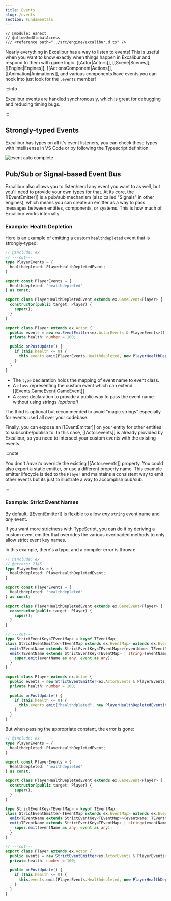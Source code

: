```yaml
---
title: Events
slug: /events
section: Fundamentals
---
```


```twoslash include ex
// @module: esnext
// @allowUmdGlobalAccess
/// <reference path="../src/engine/excalibur.d.ts" />
```

Nearly everything in Excalibur has a way to listen to events! This is useful when you want to know exactly when things happen in Excalibur and respond to them with game logic. [[Actor|Actors]], [[Scene|Scenes]], [[Engine|Engines]], [[ActionsComponent|Actions]], [[Animation|Animations]], and various components have events you can hook into just look for the `.events` member!

:::info

Excalibur events are handled synchronously, which is great for debugging and reducing timing bugs.

:::

## Strongly-typed Events

Excalibur has types on all it's event listeners, you can check these types with Intellisense in VS Code or by following the Typescript definition.

![event auto complete](events.png)

## Pub/Sub or Signal-based Event Bus

Excalibur also allows you to listen/send any event you want to as well, but you'll need to provide your own types for that. At its core, the [[EventEmitter]] is a pub/sub mechanism (also called "Signals" in other engines), which means you can create an emitter as a way to pass messages between entities, components, or systems. This is how much of Excalibur works internally.

### Example: Health Depletion

Here is an example of emitting a custom `healthdepleted` event that is strongly-typed:


```ts twoslash
// @include: ex
// ---cut---
type PlayerEvents = {
  healthdepleted: PlayerHealthDepletedEvent;
}

export const PlayerEvents = {
  Healthdepleted: 'healthdepleted'
} as const;

export class PlayerHealthDepletedEvent extends ex.GameEvent<Player> {
  constructor(public target: Player) {
    super();
  }
}

export class Player extends ex.Actor {
  public events = new ex.EventEmitter<ex.ActorEvents & PlayerEvents>();
  private health: number = 100;

  public onPostUpdate() {
    if (this.health <= 0) {
      this.events.emit(PlayerEvents.Healthdepleted, new PlayerHealthDepletedEvent(this));
    }
  }
}
```

- The `type` declaration holds the mapping of event name to event class.
- A `class` representing the custom event which can extend [[Events.GameEvent|GameEvent]]
- A `const` declaration to provide a public way to pass the event name without using strings _(optional)_

The third is optional but recommended to avoid "magic strings" especially for events used all over your codebase.

Finally, you can expose an [[EventEmitter]] on your entity for other entities to subscribe/publish to. In this case, [[Actor.events]] is already provided by Excalibur, so you need to intersect your custom events with the existing events.

:::note

You don't _have to_ override the existing [[Actor.events]] property. You could also export a static emitter, or use a different property name. This example emitter lifecycle is tied to the `Player` and maintains a consistent way to emit other events but its just to illustrate a way to accomplish pub/sub.

:::

### Example: Strict Event Names

By default, [[EventEmitter]] is flexible to allow _any_ `string` event name and _any_ event.

If you want more strictness with TypeScript, you can do it by deriving a custom event emitter that overrides
the various overloaded methods to only allow strict event key names.

In this example, there's a typo, and a compiler error is thrown:

```ts twoslash {1-7, 10, 15}
// @include: ex
// @errors: 2345
type PlayerEvents = {
  healthdepleted: PlayerHealthDepletedEvent;
}

export const PlayerEvents = {
  Healthdepleted: 'healthdepleted'
} as const;

export class PlayerHealthDepletedEvent extends ex.GameEvent<Player> {
  constructor(public target: Player) {
    super();
  }
}

// ---cut---
type StrictEventKey<TEventMap> = keyof TEventMap;
class StrictEventEmitter<TEventMap extends ex.EventMap> extends ex.EventEmitter<TEventMap> {
  emit<TEventName extends StrictEventKey<TEventMap>>(eventName: TEventName, event: TEventMap[TEventName]): void;
  emit<TEventName extends StrictEventKey<TEventMap> | string>(eventName: TEventName, event?: TEventMap[TEventName]): void {
    super.emit(eventName as any, event as any);
  }
}

export class Player extends ex.Actor {
  public events = new StrictEventEmitter<ex.ActorEvents & PlayerEvents>();
  private health: number = 100;

  public onPostUpdate() {
    if (this.health <= 0) {
      this.events.emit("healthdpleted", new PlayerHealthDepletedEvent(this));
    }
  }
}
```

But when passing the appropriate constant, the error is gone:

```ts twoslash {7}
// @include: ex
type PlayerEvents = {
  healthdepleted: PlayerHealthDepletedEvent;
}

export const PlayerEvents = {
  Healthdepleted: 'healthdepleted'
} as const;

export class PlayerHealthDepletedEvent extends ex.GameEvent<Player> {
  constructor(public target: Player) {
    super();
  }
}

type StrictEventKey<TEventMap> = keyof TEventMap;
class StrictEventEmitter<TEventMap extends ex.EventMap> extends ex.EventEmitter<TEventMap> {
  emit<TEventName extends StrictEventKey<TEventMap>>(eventName: TEventName, event: TEventMap[TEventName]): void;
  emit<TEventName extends StrictEventKey<TEventMap> | string>(eventName: TEventName, event?: TEventMap[TEventName]): void {
    super.emit(eventName as any, event as any);
  }
}

// ---cut---
export class Player extends ex.Actor {
  public events = new StrictEventEmitter<ex.ActorEvents & PlayerEvents>();
  private health: number = 100;

  public onPostUpdate() {
    if (this.health <= 0) {
      this.events.emit(PlayerEvents.Healthdepleted, new PlayerHealthDepletedEvent(this));
    }
  }
}
```
